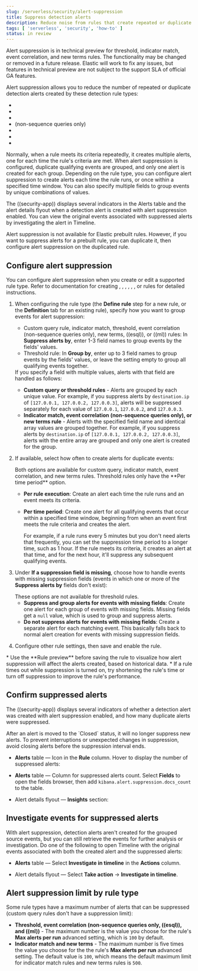 ```yaml
---
slug: /serverless/security/alert-suppression
title: Suppress detection alerts
description: Reduce noise from rules that create repeated or duplicate alerts.
tags: [ 'serverless', 'security', 'how-to' ]
status: in review
---
```


<DocBadge template="technical preview" />
<div id="alert-suppression"></div>

<DocCallOut color="warning" title="Technical Preview">
Alert suppression is in technical preview for threshold, indicator match, event correlation, and new terms rules. The functionality may be changed or removed in a future release. Elastic will work to fix any issues, but features in technical preview are not subject to the support SLA of official GA features.
</DocCallOut>

Alert suppression allows you to reduce the number of repeated or duplicate detection alerts created by these detection rule types:

* <DocLink slug="/serverless/security/rules-create" section="create-custom-rule" text="Custom query" />
* <DocLink slug="/serverless/security/rules-create" section="create-threshold-rule" text="Threshold" />
* <DocLink slug="/serverless/security/rules-create" section="create-indicator-rule" text="Indicator match" />
* <DocLink slug="/serverless/security/rules-create" section="create-eql-rule" text="Event correlation" /> (non-sequence queries only)
* <DocLink slug="/serverless/security/rules-create" section="create-new-terms-rule" text="New terms" />
* <DocLink slug="/serverless/security/rules-create" section="create-esql-rule" text="((esql))" />
* <DocLink slug="/serverless/security/rules-create" section="create-ml-rule" text="((ml))" />

Normally, when a rule meets its criteria repeatedly, it creates multiple alerts, one for each time the rule's criteria are met. When alert suppression is configured, duplicate qualifying events are grouped, and only one alert is created for each group. Depending on the rule type, you can configure alert suppression to create alerts each time the rule runs, or once within a specified time window. You can also specify multiple fields to group events by unique combinations of values.

The ((security-app)) displays several indicators in the Alerts table and the alert details flyout when a detection alert is created with alert suppression enabled. You can view the original events associated with suppressed alerts by investigating the alert in Timeline.

<DocCallOut title="Note">
Alert suppression is not available for Elastic prebuilt rules. However, if you want to suppress alerts for a prebuilt rule, you can duplicate it, then configure alert suppression on the duplicated rule.
</DocCallOut>

## Configure alert suppression

You can configure alert suppression when you create or edit a supported rule type. Refer to documentation for creating <DocLink slug="/serverless/security/rules-create" section="create-custom-rule" text="custom query"/>, <DocLink slug="/serverless/security/rules-create" section="create-threshold-rule" text="threshold"/>, <DocLink slug="/serverless/security/rules-create" section="create-indicator-rule" text="indicator match"/>, <DocLink slug="/serverless/security/rules-create" section="create-eql-rule" text="event correlation"/>, <DocLink slug="/serverless/security/rules-create" section="create-new-terms-rule" text="new terms" />, <DocLink slug="/serverless/security/rules-create" section="create-esql-rule" text="((esql))" />, or <DocLink slug="/serverless/security/rules-create" section="create-ml-rule" text="((ml))" /> rules for detailed instructions.

1. When configuring the rule type (the **Define rule** step for a new rule, or the **Definition** tab for an existing rule), specify how you want to group events for alert suppression:

    * Custom query rule, indicator match, threshold, event correlation (non-sequence queries only), new terms, ((esql)), or ((ml)) rules: In **Suppress alerts by**, enter 1-3 field names to group events by the fields' values.  
    * Threshold rule: In **Group by**, enter up to 3 field names to group events by the fields' values, or leave the setting empty to group all qualifying events together. 

    <DocCallOut title="Note">  
    If you specify a field with multiple values, alerts with that field are handled as follows:

    * **Custom query or threshold rules** - Alerts are grouped by each unique value. For example, if you suppress alerts by `destination.ip` of `[127.0.0.1, 127.0.0.2, 127.0.0.3]`, alerts will be suppressed separately for each value of `127.0.0.1`, `127.0.0.2`, and `127.0.0.3`. 
    * **Indicator match, event correlation (non-sequence queries only), or new terms rule** - Alerts with the specified field name and identical array values are grouped together. For example, if you suppress alerts by `destination.ip` of `[127.0.0.1, 127.0.0.2, 127.0.0.3]`, alerts with the entire array are grouped and only one alert is created for the group. 

    </DocCallOut>

1. If available, select how often to create alerts for duplicate events:

     <DocCallOut title="NOTE">
     Both options are available for custom query, indicator match, event correlation, and new terms rules. Threshold rules only have the **Per time period** option. 
     </DocCallOut>

    * **Per rule execution**: Create an alert each time the rule runs and an event meets its criteria. 
    * **Per time period**: Create one alert for all qualifying events that occur within a specified time window, beginning from when an event first meets the rule criteria and creates the alert. 

        For example, if a rule runs every 5 minutes but you don't need alerts that frequently, you can set the suppression time period to a longer time, such as 1 hour. If the rule meets its criteria, it creates an alert at that time, and for the next hour, it'll suppress any subsequent qualifying events.

        <DocImage size="l" url="../images/alert-suppression/-detections-alert-suppression-options.png" alt="Alert suppression options" />

1. Under **If a suppression field is missing**, choose how to handle events with missing suppression fields (events in which one or more of the **Suppress alerts by** fields don't exist):

     <DocCallOut title="NOTE">
     These options are not available for threshold rules. 
     </DocCallOut>

    * **Suppress and group alerts for events with missing fields**: Create one alert for each group of events with missing fields. Missing fields get a `null` value, which is used to group and suppress alerts. 
    * **Do not suppress alerts for events with missing fields**: Create a separate alert for each matching event. This basically falls back to normal alert creation for events with missing suppression fields.

1. Configure other rule settings, then save and enable the rule.

<DocCallOut title="Tips">
* Use the **Rule preview** before saving the rule to visualize how alert suppression will affect the alerts created, based on historical data.
* If a rule times out while suppression is turned on, try shortening the rule's <DocLink slug="/serverless/security/rules-create" section="rule-schedule" text="look-back"/> time or turn off suppression to improve the rule's performance.
</DocCallOut>

## Confirm suppressed alerts

The ((security-app)) displays several indicators of whether a detection alert was created with alert suppression enabled, and how many duplicate alerts were suppressed.

<DocCallOut title="Important" color="warning">
After an alert is moved to the `Closed` status, it will no longer suppress new alerts. To prevent interruptions or unexpected changes in suppression, avoid closing alerts before the suppression interval ends.
</DocCallOut>

* **Alerts** table — Icon in the **Rule** column. Hover to display the number of suppressed alerts:

    <DocImage size="xl" url="../images/alert-suppression/-detections-suppressed-alerts-table.png" alt="Suppressed alerts icon and tooltip in Alerts table" />

* **Alerts** table — Column for suppressed alerts count. Select **Fields** to open the fields browser, then add `kibana.alert.suppression.docs_count` to the table.

    <DocImage size="xl" url="../images/alert-suppression/-detections-suppressed-alerts-table-column.png" alt="Suppressed alerts count field column in Alerts table" />

* Alert details flyout — **Insights** section:

    <DocImage size="xl" url="../images/alert-suppression/-detections-suppressed-alerts-details.png" alt="Suppressed alerts Insights section in alert details flyout" />

## Investigate events for suppressed alerts

With alert suppression, detection alerts aren't created for the grouped source events, but you can still retrieve the events for further analysis or investigation. Do one of the following to open Timeline with the original events associated with both the created alert and the suppressed alerts:

* **Alerts** table — Select **Investigate in timeline** in the **Actions** column.

    <DocImage size="m" url="../images/alert-suppression/-detections-timeline-button.png" alt="Investigate in timeline button"/>

* Alert details flyout — Select **Take action** → **Investigate in timeline**.

## Alert suppression limit by rule type

Some rule types have a maximum number of alerts that can be suppressed (custom query rules don't have a suppression limit):

* **Threshold, event correlation (non-sequence queries only, ((esql)), and ((ml))** - The maximum number is the value you choose for the rule's **Max alerts per run** <DocLink slug="/serverless/security/rules-create" section="rule-ui-advanced-params">advanced setting</DocLink>, which is `100` by default.
* **Indicator match and new terms** - The maximum number is five times the value you choose for the the rule's **Max alerts per run** <DocLink slug="/serverless/security/rules-create" section="rule-ui-advanced-params">advanced setting</DocLink>. The default value is `100`, which means the default maximum limit for indicator match rules and new terms rules is `500`.